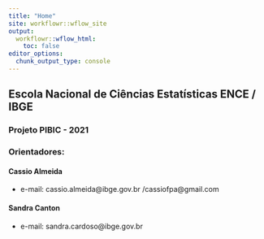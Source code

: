 ```yaml
---
title: "Home"
site: workflowr::wflow_site
output:
  workflowr::wflow_html:
    toc: false
editor_options:
  chunk_output_type: console
---
```



## Escola Nacional de Ciências Estatísticas ENCE / IBGE

### Projeto PIBIC - 2021 

### Orientadores:

#### Cassio Almeida
  - e-mail: cassio.almeida@ibge.gov.br /cassiofpa@gmail.com
            
#### Sandra Canton
  - e-mail: sandra.cardoso@ibge.gov.br